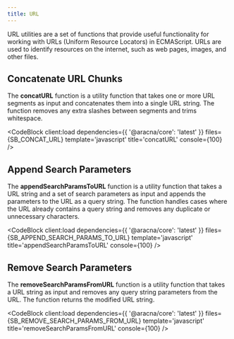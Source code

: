 ```yaml
---
title: URL
---
```



URL utilities are a set of functions that provide useful functionality for working with URLs (Uniform Resource Locators) in ECMAScript. URLs are used to identify resources on the internet, such as web pages, images, and other files.

## Concatenate URL Chunks

The **concatURL** function is a utility function that takes one or more URL segments as input and concatenates them into a single URL string. The function removes any extra slashes between segments and trims whitespace.

<CodeBlock client:load dependencies={{ '@aracna/core': 'latest' }} files={SB_CONCAT_URL} template='javascript' title='concatURL' console={100} />

## Append Search Parameters

The **appendSearchParamsToURL** function is a utility function that takes a URL string and a set of search parameters as input and appends the parameters to the URL as a query string. The function handles cases where the URL already contains a query string and removes any duplicate or unnecessary characters.

<CodeBlock
  client:load
  dependencies={{ '@aracna/core': 'latest' }}
  files={SB_APPEND_SEARCH_PARAMS_TO_URL}
  template='javascript'
  title='appendSearchParamsToURL'
  console={100}
/>

## Remove Search Parameters

The **removeSearchParamsFromURL** function is a utility function that takes a URL string as input and removes any query string parameters from the URL. The function returns the modified URL string.

<CodeBlock
  client:load
  dependencies={{ '@aracna/core': 'latest' }}
  files={SB_REMOVE_SEARCH_PARAMS_FROM_URL}
  template='javascript'
  title='removeSearchParamsFromURL'
  console={100}
/>
